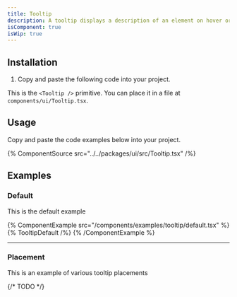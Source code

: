 ```yaml
---
title: Tooltip
description: A tooltip displays a description of an element on hover or focus.
isComponent: true
isWip: true
---
```


## Installation

1. Copy and paste the following code into your project.

This is the `<Tooltip />` primitive. You can place it in a file at `components/ui/Tooltip.tsx`.

## Usage

Copy and paste the code examples below into your project.

{% ComponentSource src="../../packages/ui/src/Tooltip.tsx" /%}

## Examples

### Default

This is the default example

{% ComponentExample src="/components/examples/tooltip/default.tsx" %}
{% TooltipDefault /%}
{% /ComponentExample %}

---

### Placement

This is an example of various tooltip placements

{/* TODO */}
